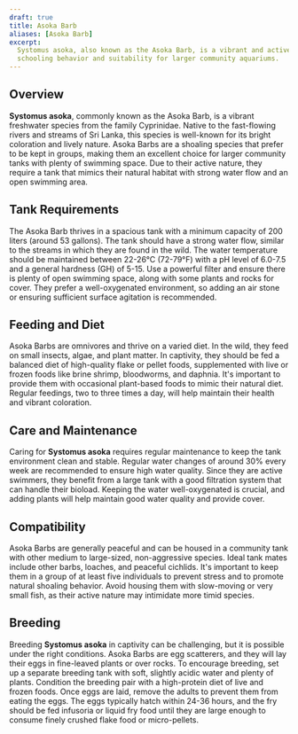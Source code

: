 ```yaml
---
draft: true
title: Asoka Barb
aliases: [Asoka Barb]
excerpt:
  Systomus asoka, also known as the Asoka Barb, is a vibrant and active species native to Sri Lanka, known for its
  schooling behavior and suitability for larger community aquariums.
---
```


## Overview

**Systomus asoka**, commonly known as the Asoka Barb, is a vibrant freshwater species from the family Cyprinidae. Native
to the fast-flowing rivers and streams of Sri Lanka, this species is well-known for its bright coloration and lively
nature. Asoka Barbs are a shoaling species that prefer to be kept in groups, making them an excellent choice for larger
community tanks with plenty of swimming space. Due to their active nature, they require a tank that mimics their natural
habitat with strong water flow and an open swimming area.

## Tank Requirements

The Asoka Barb thrives in a spacious tank with a minimum capacity of 200 liters (around 53 gallons). The tank should
have a strong water flow, similar to the streams in which they are found in the wild. The water temperature should be
maintained between 22-26°C (72-79°F) with a pH level of 6.0-7.5 and a general hardness (GH) of 5-15. Use a powerful
filter and ensure there is plenty of open swimming space, along with some plants and rocks for cover. They prefer a
well-oxygenated environment, so adding an air stone or ensuring sufficient surface agitation is recommended.

## Feeding and Diet

Asoka Barbs are omnivores and thrive on a varied diet. In the wild, they feed on small insects, algae, and plant matter.
In captivity, they should be fed a balanced diet of high-quality flake or pellet foods, supplemented with live or frozen
foods like brine shrimp, bloodworms, and daphnia. It's important to provide them with occasional plant-based foods to
mimic their natural diet. Regular feedings, two to three times a day, will help maintain their health and vibrant
coloration.

## Care and Maintenance

Caring for **Systomus asoka** requires regular maintenance to keep the tank environment clean and stable. Regular water
changes of around 30% every week are recommended to ensure high water quality. Since they are active swimmers, they
benefit from a large tank with a good filtration system that can handle their bioload. Keeping the water well-oxygenated
is crucial, and adding plants will help maintain good water quality and provide cover.

## Compatibility

Asoka Barbs are generally peaceful and can be housed in a community tank with other medium to large-sized,
non-aggressive species. Ideal tank mates include other barbs, loaches, and peaceful cichlids. It's important to keep
them in a group of at least five individuals to prevent stress and to promote natural shoaling behavior. Avoid housing
them with slow-moving or very small fish, as their active nature may intimidate more timid species.

## Breeding

Breeding **Systomus asoka** in captivity can be challenging, but it is possible under the right conditions. Asoka Barbs
are egg scatterers, and they will lay their eggs in fine-leaved plants or over rocks. To encourage breeding, set up a
separate breeding tank with soft, slightly acidic water and plenty of plants. Condition the breeding pair with a
high-protein diet of live and frozen foods. Once eggs are laid, remove the adults to prevent them from eating the eggs.
The eggs typically hatch within 24-36 hours, and the fry should be fed infusoria or liquid fry food until they are large
enough to consume finely crushed flake food or micro-pellets.
